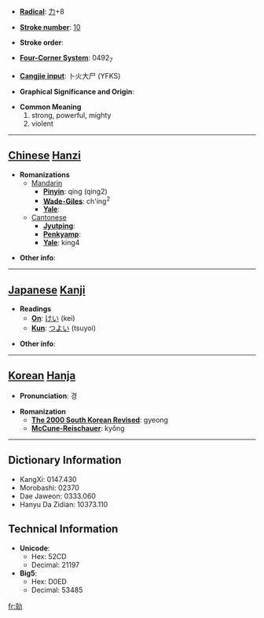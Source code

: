 * '''[[Wiktionary:Chinese radical index| Radical]]''': [[Wiktionary:Chinese radical index 力|力]]+8

* '''[[Wiktionary:Chinese total strokes index|Stroke number]]''': [[Wiktionary:Chinese total strokes index 10|10]]

* '''Stroke order''': 

* '''[[Wiktionary:Chinese four corner index|Four-Corner System]]''': 0492<sub>7</sub>

* '''[[Wiktionary:Chinese Cangjie index|Cangjie input]]''': 卜火大尸 (YFKS)

* '''Graphical Significance and Origin''': 

* '''Common Meaning'''
*#strong, powerful, mighty
*# violent


----

== [[Chinese]] [[Hanzi]] ==

* '''Romanizations'''
** [[Mandarin]]
*** '''[[Pinyin]]''': qíng (qing2)
*** '''[[Wade-Giles]]''': ch'ing<sup>2</sup>
*** '''[[Yale]]''': 
**[[Cantonese]]
***'''[[Jyutping]]''':
***'''[[Penkyamp]]''': 
***'''[[Yale]]''': king4

* '''Other info''': 

----

== [[Japanese]] [[Kanji]] ==

* '''Readings'''
** '''[[On]]''': [[けい]] (kei)
** '''[[Kun]]''': [[つよい]] (tsuyoi)

* '''Other info''':  

----

== [[Korean]] [[Hanja]] ==

* '''Pronunciation''': 경

* '''Romanization'''
** '''[[The 2000 South Korean Revised Romanization|The 2000 South Korean Revised]]''': gyeong
** '''[[McCune-Reischauer]]''': kyŏng

----

== Dictionary Information ==

* KangXi: 0147.430
* Morobashi: 02370
* Dae Jaweon: 0333.060
* Hanyu Da Zidian: 10373.110

== Technical Information ==

* '''Unicode''':
** Hex: 52CD
** Decimal: 21197
* '''Big5''':
** Hex: D0ED
** Decimal: 53485

[[fr:勍]]